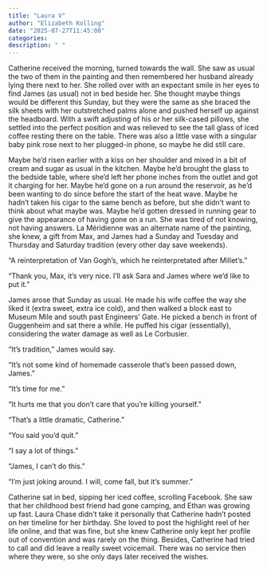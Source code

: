 ```yaml
---
title: "Laura V"
author: "Elizabeth Kolling"
date: "2025-07-27T11:45:00"
categories: 
description: " "
---
```



Catherine received the morning, turned towards the wall. She saw as usual the two of them in the painting and then remembered her husband already lying there next to her. She rolled over with an expectant smile in her eyes to find James (as usual) not in bed beside her. She thought maybe things would be different this Sunday, but they were the same as she braced the silk sheets with her outstretched palms alone and pushed herself up against the headboard. With a swift adjusting of his or her silk-cased pillows, she settled into the perfect position and was relieved to see the tall glass of iced coffee resting there on the table. There was also a little vase with a singular baby pink rose next to her plugged-in phone, so maybe he did still care.

Maybe he’d risen earlier with a kiss on her shoulder and mixed in a bit of cream and sugar as usual in the kitchen. Maybe he’d brought the glass to the bedside table, where she’d left her phone inches from the outlet and got it charging for her. Maybe he’d gone on a run around the reservoir, as he’d been wanting to do since before the start of the heat wave. Maybe he hadn’t taken his cigar to the same bench as before, but she didn’t want to think about what maybe was. Maybe he'd gotten dressed in running gear to give the appearance of having gone on a run. She was tired of not knowing, not having answers. La Méridienne was an alternate name of the painting, she knew, a gift from Max, and James had a Sunday and Tuesday and Thursday and Saturday tradition (every other day save weekends).

“A reinterpretation of Van Gogh’s, which he reinterpretated after Millet's.”

“Thank you, Max, it’s very nice. I’ll ask Sara and James where we’d like to put it.”

James arose that Sunday as usual. He made his wife coffee the way she liked it (extra sweet, extra ice cold), and then walked a block east to Museum Mile and south past Engineers’ Gate. He picked a bench in front of Guggenheim and sat there a while. He puffed his cigar (essentially), considering the water damage as well as Le Corbusier.  

“It’s tradition," James would say. 

“It’s not some kind of homemade casserole that’s been passed down, James.” 

“It’s time for me.”

“It hurts me that you don’t care that you’re killing yourself.”

“That’s a little dramatic, Catherine.”

“You said you’d quit.”

"I say a lot of things."

"James, I can't do this."

“I'm just joking around. I will, come fall, but it’s summer.”

Catherine sat in bed, sipping her iced coffee, scrolling Facebook. She saw that her childhood best friend had gone camping, and Ethan was growing up fast. Laura Chase didn’t take it personally that Catherine hadn’t posted on her timeline for her birthday. She loved to post the highlight reel of her life online, and that was fine, but she knew Catherine only kept her profile out of convention and was rarely on the thing. Besides, Catherine had tried to call and did leave a really sweet voicemail. There was no service then where they were, so she only days later received the wishes. 